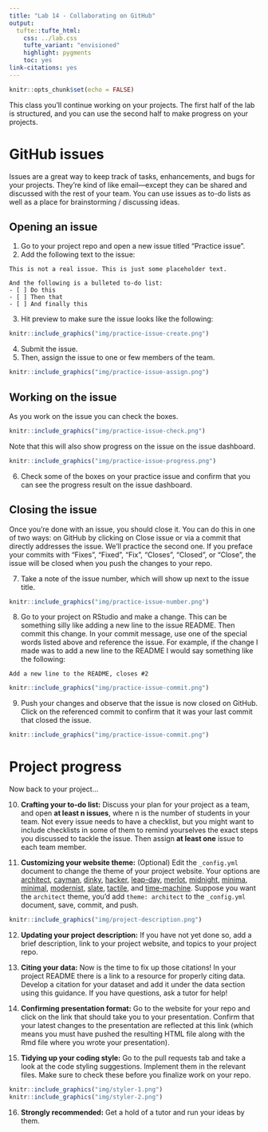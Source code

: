 ```yaml
---
title: "Lab 14 - Collaborating on GitHub"
output: 
  tufte::tufte_html:
    css: ../lab.css
    tufte_variant: "envisioned"
    highlight: pygments
    toc: yes
link-citations: yes
---
```


```r
knitr::opts_chunk$set(echo = FALSE)
```

This class you'll continue working on your projects.
The first half of the lab is structured, and you can use the second half to make progress on your projects.

# GitHub issues

Issues are a great way to keep track of tasks, enhancements, and bugs for your projects.
They're kind of like email---except they can be shared and discussed with the rest of your team.
You can use issues as to-do lists as well as a place for brainstorming / discussing ideas.

## Opening an issue

1.  Go to your project repo and open a new issue titled "Practice issue".
2.  Add the following text to the issue:

<!-- -->

    This is not a real issue. This is just some placeholder text.

    And the following is a bulleted to-do list:
    - [ ] Do this
    - [ ] Then that
    - [ ] And finally this

3.  Hit preview to make sure the issue looks like the following:

```r
knitr::include_graphics("img/practice-issue-create.png")
```

4.  Submit the issue.
5.  Then, assign the issue to one or few members of the team.

```r
knitr::include_graphics("img/practice-issue-assign.png")
```

## Working on the issue

As you work on the issue you can check the boxes.

```r
knitr::include_graphics("img/practice-issue-check.png")
```

Note that this will also show progress on the issue on the issue dashboard.

```r
knitr::include_graphics("img/practice-issue-progress.png")
```

6.  Check some of the boxes on your practice issue and confirm that you can see the progress result on the issue dashboard.

## Closing the issue

Once you're done with an issue, you should close it.
You can do this in one of two ways: on GitHub by clicking on Close issue or via a commit that directly addresses the issue.
We'll practice the second one.
If you preface your commits with "Fixes", "Fixed", "Fix", "Closes", "Closed", or "Close", the issue will be closed when you push the changes to your repo.

7.  Take a note of the issue number, which will show up next to the issue title.

```r
knitr::include_graphics("img/practice-issue-number.png")
```

8.  Go to your project on RStudio and make a change. This can be something silly like adding a new line to the issue README. Then commit this change. In your commit message, use one of the special words listed above and reference the issue. For example, if the change I made was to add a new line to the README I would say something like the following:

<!-- -->

    Add a new line to the README, closes #2

```r
knitr::include_graphics("img/practice-issue-commit.png")
```

9.  Push your changes and observe that the issue is now closed on GitHub. Click on the referenced commit to confirm that it was your last commit that closed the issue.

```r
knitr::include_graphics("img/practice-issue-commit.png")
```

# Project progress

Now back to your project...

10. **Crafting your to-do list:** Discuss your plan for your project as a team, and open **at least n issues**, where n is the number of students in your team.
    Not every issue needs to have a checklist, but you might want to include checklists in some of them to remind yourselves the exact steps you discussed to tackle the issue.
    Then assign **at least one** issue to each team member.

11. **Customizing your website theme:** (Optional) Edit the `_config.yml` document to change the theme of your project website.
    Your options are [architect](https://pages-themes.github.io/architect), [cayman](https://pages-themes.github.io/cayman), [dinky](https://pages-themes.github.io/dinky), [hacker](https://pages-themes.github.io/hacker), [leap-day](https://pages-themes.github.io/leap-day), [merlot](https://pages-themes.github.io/merlot), [midnight](https://pages-themes.github.io/midnight), [minima](https://pages-themes.github.io/minima), [minimal](https://pages-themes.github.io/minimal), [modernist](https://pages-themes.github.io/modernist), [slate](https://pages-themes.github.io/slate), [tactile](https://pages-themes.github.io/tactile), and [time-machine](https://pages-themes.github.io/time-machine).
    Suppose you want the `architect` theme, you'd add `theme: architect` to the `_config.yml` document, save, commit, and push.

```r
knitr::include_graphics("img/project-description.png")
```

12. **Updating your project description:** If you have not yet done so, add a brief description, link to your project website, and topics to your project repo.

13. **Citing your data:** Now is the time to fix up those citations!
    In your project README there is a link to a resource for properly citing data.
    Develop a citation for your dataset and add it under the data section using this guidance.
    If you have questions, ask a tutor for help!

14. **Confirming presentation format:** Go to the website for your repo and click on the link that should take you to your presentation.
    Confirm that your latest changes to the presentation are reflected at this link (which means you must have pushed the resulting HTML file along with the Rmd file where you wrote your presentation).

15. **Tidying up your coding style:** Go to the pull requests tab and take a look at the code styling suggestions.
    Implement them in the relevant files.
    Make sure to check these before you finalize work on your repo.

```r
knitr::include_graphics("img/styler-1.png")
knitr::include_graphics("img/styler-2.png")
```

16. **Strongly recommended:** Get a hold of a tutor and run your ideas by them.
